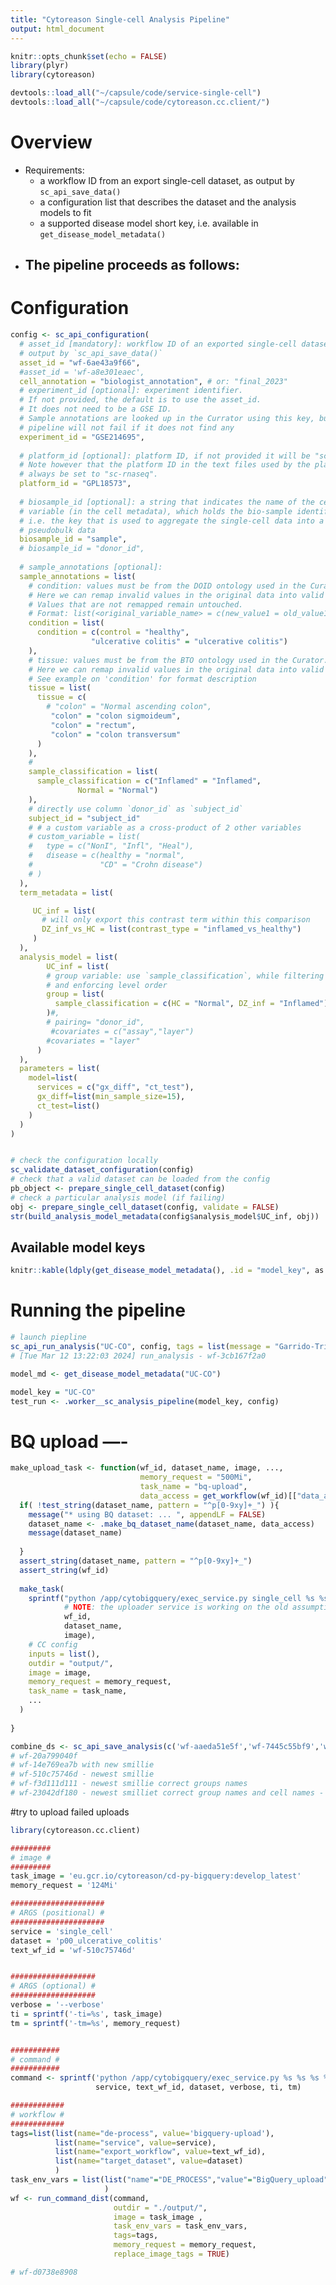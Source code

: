 ```yaml
---
title: "Cytoreason Single-cell Analysis Pipeline"
output: html_document
---
```


```r
knitr::opts_chunk$set(echo = FALSE)
library(plyr)
library(cytoreason)

devtools::load_all("~/capsule/code/service-single-cell")
devtools::load_all("~/capsule/code/cytoreason.cc.client/")
```

# Overview

* Requirements:
  - a workflow ID from an export single-cell dataset, as output by `sc_api_save_data()`
  - a configuration list that describes the dataset and the analysis models to fit
  - a supported disease model short key, i.e. available in `get_disease_model_metadata()`
  
* The pipeline proceeds as follows:
  - 

# Configuration
```r
config <- sc_api_configuration(
  # asset_id [mandatory]: workflow ID of an exported single-cell dataset as 
  # output by `sc_api_save_data()`
  asset_id = "wf-6ae43a9f66",
  #asset_id = 'wf-a8e301eaec',
  cell_annotation = "biologist_annotation", # or: "final_2023"
  # experiment_id [optional]: experiment identifier.
  # If not provided, the default is to use the asset_id.
  # It does not need to be a GSE ID. 
  # Sample annotations are looked up in the Currator using this key, but the 
  # pipeline will not fail if it does not find any
  experiment_id = "GSE214695",
  
  # platform_id [optional]: platform ID, if not provided it will be "sc-rnaseq" 
  # Note however that the platform ID in the text files used by the platform API will  
  # always be set to "sc-rnaseq".
  platform_id = "GPL18573",
  
  # biosample_id [optional]: a string that indicates the name of the cell annotation
  # variable (in the cell metadata), which holds the bio-sample identifier, 
  # i.e. the key that is used to aggregate the single-cell data into a 
  # pseudobulk data
  biosample_id = "sample",
  # biosample_id = "donor_id",
  
  # sample_annotations [optional]:
  sample_annotations = list(
    # condition: values must be from the DOID ontology used in the Curator.
    # Here we can remap invalid values in the original data into valid ontology terms.
    # Values that are not remapped remain untouched.
    # Format: list(<original_variable_name> = c(new_value1 = old_value1, new_value2 = old_value2))
    condition = list(
      condition = c(control = "healthy",
                  "ulcerative colitis" = "ulcerative colitis")
    ),
    # tissue: values must be from the BTO ontology used in the Curator.
    # Here we can remap invalid values in the original data into valid ontology terms 
    # See example on 'condition' for format description
    tissue = list(
      tissue = c(
        # "colon" = "Normal ascending colon",
         "colon" = "colon sigmoideum",
         "colon" = "rectum",
         "colon" = "colon transversum"
      )
    ),
    # 
    sample_classification = list(
      sample_classification = c("Inflamed" = "Inflamed", 
               Normal = "Normal")
    ),
    # directly use column `donor_id` as `subject_id`
    subject_id = "subject_id"
    # # a custom variable as a cross-product of 2 other variables
    # custom_variable = list(
    #   type = c("NonI", "Infl", "Heal"),
    #   disease = c(healthy = "normal",
    #               "CD" = "Crohn disease")
    # )
  ),
  term_metadata = list(

     UC_inf = list(
       # will only export this contrast term within this comparison
       DZ_inf_vs_HC = list(contrast_type = "inflamed_vs_healthy")
     )
  ),
  analysis_model = list(
        UC_inf = list(
        # group variable: use `sample_classification`, while filtering
        # and enforcing level order
        group = list(
          sample_classification = c(HC = "Normal", DZ_inf = "Inflamed")
        )#,
        # pairing= "donor_id",
         #covariates = c("assay","layer")
        #covariates = "layer"
      )
  ),
  parameters = list(
    model=list(
      services = c("gx_diff", "ct_test"),
      gx_diff=list(min_sample_size=15),
      ct_test=list()
    )
  )
)



```


```r
# check the configuration locally
sc_validate_dataset_configuration(config)
# check that a valid dataset can be loaded from the config
pb_object <- prepare_single_cell_dataset(config)
# check a particular analysis model (if failing)
obj <- prepare_single_cell_dataset(config, validate = FALSE)
str(build_analysis_model_metadata(config$analysis_model$UC_inf, obj))
```

## Available model keys
```r
knitr::kable(ldply(get_disease_model_metadata(), .id = "model_key", as.data.frame))
```

# Running the pipeline
```r
# launch piepline
sc_api_run_analysis("UC-CO", config, tags = list(message = "Garrido-Trige (GSE214695)", tissue="colon", analysis="ct test and CSDE"))
# [Tue Mar 12 13:22:03 2024] run_analysis - wf-3cb167f2a0
```

```r
model_md <- get_disease_model_metadata("UC-CO")
```

```r
model_key = "UC-CO"
test_run <- .worker__sc_analysis_pipeline(model_key, config)
```

# BQ upload ----
```r
make_upload_task <- function(wf_id, dataset_name, image, ..., 
                             memory_request = "500Mi",
                             task_name = "bq-upload",
                             data_access = get_workflow(wf_id)[["data_access"]]){
  if( !test_string(dataset_name, pattern = "^p[0-9xy]+_") ){
    message("* using BQ dataset: ... ", appendLF = FALSE)
    dataset_name <- .make_bq_dataset_name(dataset_name, data_access)
    message(dataset_name)
    
  }
  assert_string(dataset_name, pattern = "^p[0-9xy]+_")
  assert_string(wf_id)
  
  make_task(
    sprintf("python /app/cytobigquery/exec_service.py single_cell %s %s --verbose -sc -ti=%s -tm=124Mi",
            # NOTE: the uploader service is working on the old assumption of 2 workflow IDs
            wf_id,
            dataset_name,
            image),
    # CC config
    inputs = list(),
    outdir = "output/",
    image = image,
    memory_request = memory_request,
    task_name = task_name,
    ...
  )
  
}

combine_ds <- sc_api_save_analysis(c('wf-aaeda51e5f','wf-7445c55bf9','wf-3cb167f2a0'), dataset_name = "p00_ulcerative_colitis")#wf-aaeda51e5f
# wf-20a799040f
# wf-14e769ea7b with new smillie
# wf-510c75746d - newest smillie
# wf-f3d111d111 - newest smillie correct groups names
# wf-23042df180 - newest smilliet correct group names and cell names - V22
```

#try to upload failed uploads
``` r
library(cytoreason.cc.client)

#########
# image #
#########
task_image = 'eu.gcr.io/cytoreason/cd-py-bigquery:develop_latest'
memory_request = '124Mi'

#####################
# ARGS (positional) #
#####################
service = 'single_cell'
dataset = 'p00_ulcerative_colitis'
text_wf_id = 'wf-510c75746d'


###################
# ARGS (optional) #
###################
verbose = '--verbose' 
ti = sprintf('-ti=%s', task_image) 
tm = sprintf('-tm=%s', memory_request)


###########
# command #
###########
command <- sprintf('python /app/cytobigquery/exec_service.py %s %s %s %s %s %s', 
                   service, text_wf_id, dataset, verbose, ti, tm)

############
# workflow #
############
tags=list(list(name="de-process", value='bigquery-upload'),
          list(name="service", value=service),
          list(name="export_workflow", value=text_wf_id),
          list(name="target_dataset", value=dataset) 
          )
task_env_vars = list(list("name"="DE_PROCESS","value"="BigQuery_upload") 
                     )
wf <- run_command_dist(command, 
                       outdir = "./output/", 
                       image = task_image , 
                       task_env_vars = task_env_vars,
                       tags=tags,
                       memory_request = memory_request,
                       replace_image_tags = TRUE)

# wf-d0738e8908
```
